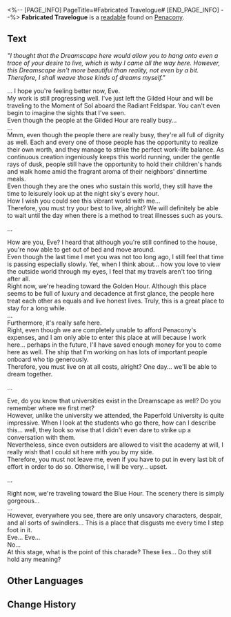 <%-- [PAGE_INFO]
PageTitle=#Fabricated Travelogue#
[END_PAGE_INFO] --%>
{{Readable Infobox
|id           = 369
|partIds      = 190664
|title        = 
|image        = Item Penacony Readable 1.png
|world        = Penacony
|parts        = 1
|author       = <!--to be added-->
|description  = This appears to be the final part of a letter from a ship staff to a family member who has been bedridden for a long time.
|part1        = Fabricated Travelogue
|source1      = {{cx|Source missing}}
|characters   = 
|factions     = Penacony
}}
'''Fabricated Travelogue''' is a [[readable]] found on [[Penacony]].
<!--
==Location==
{{Map Embed|<map name>|<marker id>}}
-->
==Text==
''"I thought that the Dreamscape here would allow you to hang onto even a trace of your desire to live, which is why I came all the way here. However, this Dreamscape isn't more beautiful than reality, not even by a bit. Therefore, I shall weave those kinds of dreams myself."''

... I hope you're feeling better now, Eve.<br />
My work is still progressing well. I've just left the Gilded Hour and will be traveling to the Moment of Sol aboard the Radiant Feldspar. You can't even begin to imagine the sights that I've seen.<br />
Even though the people at the Gilded Hour are really busy...<br />
...<br />
Mmm, even though the people there are really busy, they're all full of dignity as well. Each and every one of those people has the opportunity to realize their own worth, and they manage to strike the perfect work-life balance. As continuous creation ingeniously keeps this world running, under the gentle rays of dusk, people still have the opportunity to hold their children's hands and walk home amid the fragrant aroma of their neighbors' dinnertime meals.<br />
Even though they are the ones who sustain this world, they still have the time to leisurely look up at the night sky's every hour.<br />
How I wish you could see this vibrant world with me...<br />
Therefore, you must try your best to live, alright? We will definitely be able to wait until the day when there is a method to treat illnesses such as yours.

...

How are you, Eve? I heard that although you're still confined to the house, you're now able to get out of bed and move around.<br />
Even though the last time I met you was not too long ago, I still feel that time is passing especially slowly. Yet, when I think about... how you love to view the outside world through my eyes, I feel that my travels aren't too tiring after all.<br />
Right now, we're heading toward the Golden Hour. Although this place seems to be full of luxury and decadence at first glance, the people here treat each other as equals and live honest lives. Truly, this is a great place to stay for a long while.<br />
...<br />
Furthermore, it's really safe here.<br />
Right, even though we are completely unable to afford Penacony's expenses, and I am only able to enter this place at will because I work here... perhaps in the future, I'll have saved enough money for you to come here as well. The ship that I'm working on has lots of important people onboard who tip generously.<br />
Therefore, you must live on at all costs, alright? One day... we'll be able to dream together.

...

Eve, do you know that universities exist in the Dreamscape as well? Do you remember where we first met?<br />
However, unlike the university we attended, the Paperfold University is quite impressive. When I look at the students who go there, how can I describe this... well, they look so wise that I didn't even dare to strike up a conversation with them.<br />
Nevertheless, since even outsiders are allowed to visit the academy at will, I really wish that I could sit here with you by my side.<br />
Therefore, you must not leave me, even if you have to put in every last bit of effort in order to do so. Otherwise, I will be very... upset.

...

Right now, we're traveling toward the Blue Hour. The scenery there is simply gorgeous...<br />
...<br />
However, everywhere you see, there are only unsavory characters, despair, and all sorts of swindlers... This is a place that disgusts me every time I step foot in it.<br />
Eve... Eve...<br />
No...<br />
At this stage, what is the point of this charade? These lies... Do they still hold any meaning?

<!--
==Trivia==
* 
-->
==Other Languages==
{{Other Languages
|en   = Fabricated Travelogue
|zhs  = 虚构的风物记录
|zht  = 虛構的風物紀錄
|ja   = 虚構の風物記録
|ko   = 허구의 풍물 기록
|es   = Diario de viaje fabricado
|fr   = Carnet de route fictif
|ru   = Выдуманные путевые заметки
|th   = บันทึกทิวทัศน์สมมติ
|vi   = Ghi Chép Cảnh Vật Hư Cấu
|de   = Erfundener Reisebericht
|id   = Catatan Pemandangan yang Fiktif
|pt   = Diário de Viagem Fabricado
}}

==Change History==
{{Change History|2.3}}